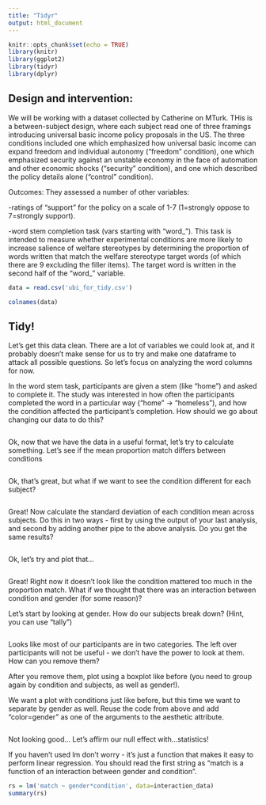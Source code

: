 ```yaml
---
title: "Tidyr"
output: html_document
---
```


```r
knitr::opts_chunk$set(echo = TRUE)
library(knitr)
library(ggplot2)
library(tidyr)
library(dplyr)
```

## Design and intervention: 
We will be working with a dataset collected by Catherine on MTurk. THis is a between-subject design, where each subject read one of three framings introducing universal basic income policy proposals in the US. The three conditions included one which emphasized how universal basic income can expand freedom and individual autonomy (“freedom” condition), one which emphasized security against an unstable economy in the face of automation and other economic shocks (“security” condition), and one which described the policy details alone (“control” condition).

Outcomes: They assessed a number of other variables:

-ratings of “support” for the policy on a scale of 1-7 (1=strongly oppose to 7=strongly support). 

-word stem completion task (vars starting with “word_”). This task is intended to measure whether experimental conditions are more likely to increase salience of welfare stereotypes by determining the proportion of words written that match the welfare stereotype target words (of which there are 9 excluding the filler items). The target word is written in the second half of the “word_” variable. 

```r
data = read.csv('ubi_for_tidy.csv')
```

```r
colnames(data)
```

## Tidy!

Let's get this data clean. There are a lot of variables we could look at, and it probably
doesn't make sense for us to try and make one dataframe to attack all possible questions. So
let's focus on analyzing the word columns for now.

In the word stem task, participants are given a stem (like "home") and asked to complete it.
The study was interested in how often the participants completed the word in a particular way
("home" -> "homeless"), and how the condition affected the participant's completion. How should
we go about changing our data to do this?

```r

```

Ok, now that we have the data in a useful format, let's try to calculate something. Let's
see if the mean proportion match differs between conditions

```r

```
Ok, that's great, but what if we want to see the condition different for each subject?

```r

```

Great! Now calculate the standard deviation of each condition mean across subjects. Do this in
two ways - first by using the output of your last analysis, and second by adding another pipe to the
above analysis. Do you get the same results?

```r

```
Ok, let's try and plot that...

```r

```

Great! Right now it doesn't look like the condition mattered too much in the proportion match.
What if we thought that there was an interaction between condition and gender (for some reason)?

Let's start by looking at gender. How do our subjects break down? (Hint, you can use "tally")

```r

```

Looks like most of our participants are in two categories. The left over participants will not be
useful - we don't have the power to look at them. How can you remove them? 

After you remove them, plot using a boxplot like before (you need to group again by condition and subjects, as well as gender!). 

We want a plot with conditions just like before, but this time we want to separate by gender as well. Reuse the code from above and add "color=gender" as one of the arguments to the aesthetic attribute.

```r

```
Not looking good... Let's affirm our null effect with...statistics!

If you haven't used lm don't worry - it's just a function that makes it easy to perform linear regression. You should read the
first string as "match is a function of an interaction between gender and condition".

``` r
rs = lm('match ~ gender*condition', data=interaction_data)
summary(rs)
```




